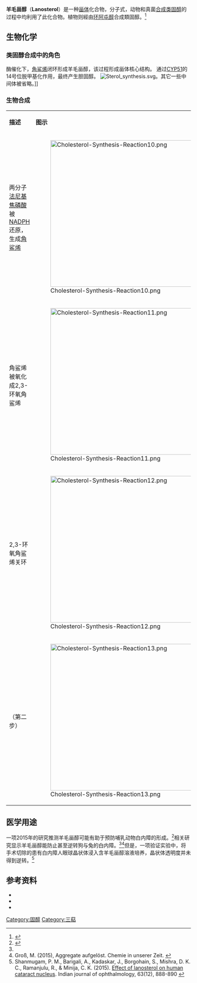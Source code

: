 {{noteTA|G1=LS}}
{{chembox
| Verifiedfields = changed
| Watchedfields = changed
| verifiedrevid = 393354387
| ImageFile = Lanosterol skeletal.svg
| ImageSize = 250
| ImageFile2 = Lanosterol molecule ball.png
| ImageSize2 = 250
| ImageAlt2 = Ball-and-stick model of lanosterol
| IUPACName = lanosta-8,24-dien-3-ol
| OtherNames = 
|Section1={{Chembox Identifiers
| IUPHAR_ligand = 2746
| CASNo_Ref = {{cascite|correct|CAS}}
| CASNo = 79-63-0
| PubChem = 246983
| ChEBI_Ref = {{ebicite|changed|EBI}}
| ChEBI = 16521
| ChEMBL_Ref = {{ebicite|changed|EBI}}
| ChEMBL = 225111
| UNII_Ref = {{fdacite|changed|FDA}}
| UNII = 1J05Z83K3M
| SMILES = C[C@H](CCC=C(C)C)[C@H]1CC[C@]2(C)C1CCC3=C2CC[C@H]4C(C)(C)[C@@H](O)CC[C@]34C 
| ChemSpiderID_Ref = {{chemspidercite|changed|chemspider}}
| ChemSpiderID = 216175
| InChI = 1/C30H50O/c1-20(2)10-9-11-21(3)22-14-18-30(8)24-12-13-25-27(4,5)26(31)16-17-28(25,6)23(24)15-19-29(22,30)7/h10,21-22,25-26,31H,9,11-19H2,1-8H3/t21-,22-,25+,26+,28-,29-,30+/m1/s1
| InChIKey = CAHGCLMLTWQZNJ-BQNIITSRBP
| StdInChI_Ref = {{stdinchicite|changed|chemspider}}
| StdInChI = 1S/C30H50O/c1-20(2)10-9-11-21(3)22-14-18-30(8)24-12-13-25-27(4,5)26(31)16-17-28(25,6)23(24)15-19-29(22,30)7/h10,21-22,25-26,31H,9,11-19H2,1-8H3/t21-,22-,25+,26+,28-,29-,30+/m1/s1
| StdInChIKey_Ref = {{stdinchicite|changed|chemspider}}
| StdInChIKey = CAHGCLMLTWQZNJ-BQNIITSRSA-N
| MeSHName = Lanosterol
  }}
|Section2={{Chembox Properties
| Formula = C<sub>30</sub>H<sub>50</sub>O
| MolarMass = 426.71 g/mol
| Appearance = 
| Density = 
| MeltingPt = 138-140 °C
| MeltingPt_notes = 
| BoilingPt = 
  }}
|Section3={{Chembox Hazards
| MainHazards = 
| FlashPt = 
| AutoignitionPt = 
 }}
}}
'''羊毛甾醇'''（'''Lanosterol'''）是一种[[甾体|甾体]]化合物，分子式{{chem|C|30|H|50|O}}，动物和真菌[[胆固醇生物合成|合成类固醇]]的过程中均利用了此化合物。植物则經由[[环阿屯醇|环阿屯醇]]合成類固醇。<ref>{{cite journal|last1=Schaller|first1=Hubert|title=The role of sterols in plant growth and development|journal=Progress in Lipid Research|date=May 2003|volume=42|issue=3|pages=163–175|doi=10.1016/S0163-7827(02)00047-4}}</ref>

==生物化学==
===类固醇合成中的角色===
酶催化下，[[角鲨烯|角鲨烯]]闭环形成羊毛甾醇，该过程形成甾体核心结构。 通过[[细胞色素P450|CYP51]]的14号位脱甲基化作用，最终产生胆固醇。
[[File:Sterol_synthesis.svg|thumb]]。其它一些中间体被省略。]]
===生物合成===

{| class="wikitable"
| '''描述''' || '''图示''' || '''酶''' 
 |- 
| 两分子[[法尼基焦磷酸|法尼基焦磷酸]]被[[烟酰胺腺嘌呤二核苷酸磷酸|NADPH]]还原，生成[[角鲨烯|角鲨烯]] || [[File:Cholesterol-Synthesis-Reaction10.png|400px]] || {{en-link|鲨烯合酶|squalene synthase}}
 |- 
| 角鲨烯被氧化成2,3-环氧角鲨烯  || [[File:Cholesterol-Synthesis-Reaction11.png|400px]] || {{en-link|鲨烯单加氧酶|squalene monooxygenase}}
 |- 
| 2,3-环氧角鲨烯关环  || [[File:Cholesterol-Synthesis-Reaction12.png|400px]] || {{en-link|羊毛甾醇合酶|lanosterol synthase}}
 |- 
 | （第二步）|| [[File:Cholesterol-Synthesis-Reaction13.png|400px]] || （第二步）
|}

==医学用途==
一项2015年的研究推测羊毛甾醇可能有助于预防哺乳动物白内障的形成。<ref name="LingZhao2015">{{cite journal |author1=Ling Zhao |author2=Xiang-Jun Chen |author3=Jie Zhu |author4=Yi-Bo Xi |author5=Xu Yang |author6=Li-Dan Hu |author7=Hong Ouyang |author8=Sherrina H. Patel |author9=Xin Jin |author10=Danni Lin |author11=Frances Wu |author12=Ken Flagg |author13=Huimin Cai |author14=Gen Li |author15=Guiqun Cao |author16=Ying Lin |author17=Daniel Chen |author18=Cindy Wen |author19=Christopher Chung |author20=Yandong Wang |author21=Austin Qiu |author22=Emily Yeh |author23=Wenqiu Wang |author24=Xun Hu |author25=Seanna Grob | title = Lanosterol reverses protein aggregation in cataracts | journal = Nature  |date=July 2015 | url=http://www.nature.com/nature/journal/vaop/ncurrent/full/nature14650.html | doi = 10.1038/nature14650 |display-authors=etal}}</ref>相关研究显示羊毛甾醇能防止甚至逆转狗与兔的白内障。<ref name="LingZhao2015"/><ref>Groß, M. (2015), Aggregate aufgelöst. Chemie in unserer Zeit. {{doi|10.1002/ciuz.201580036}}</ref>但是，一项验证实验中，将手术切除的患有白内障人眼球晶状体浸入含羊毛甾醇溶液培养，晶状体透明度并未得到逆转。<ref>Shanmugam, P. M., Barigali, A., Kadaskar, J., Borgohain, S., Mishra, D. K. C., Ramanjulu, R., & Minija, C. K. (2015). [http://www.ijo.in/text.asp?2015/63/12/888/176040  Effect of lanosterol on human cataract nucleus]. Indian journal of ophthalmology, 63(12), 888-890 {{DOI|10.4103/0301-4738.176040}}</ref>

==参考资料==
{{Reflist}}
*{{cite journal
| author = [[艾里亚斯·詹姆斯·科里|E. J. Corey]], W. E. Russey, P. R. Ortiz de Montellano
| title = 2,3-Oxidosqualene, an Intermediate in the Biological Synthesis of Sterols from Squalene
| journal = [[美国化学会志|Journal of the American Chemical Society]]
| volume = 88
| issue = 20
| year = 1966
| pages = 4750–4751 
| doi = 10.1021/ja00972a056
| pmid =5918046}} 
*{{cite journal
|author1=I. Abe |author2=M. Rohmer |author3=G. D. Prestwich | title = Enzymatic cyclization of squalene and oxidosqualene to sterols and triterpenes
| journal = [[化学评论|Chemical Reviews]]
| volume = 93
| issue = 6
| year = 1993
| pages = 2189–2206
| doi = 10.1021/cr00022a009}}
*{{cite journal
| author = [[阿尔伯特·艾申莫瑟|]], [[拉沃斯拉夫·鲁日奇卡|L. Ruzicka]], O. Jeger, D. Arigoni
| title = Zur Kenntnis der Triterpene. 190. Mitteilung. Eine stereochemische Interpretation der biogenetischen Isoprenregel bei den Triterpenen
| journal = [[瑞士化学学报|Helvetica Chimica Acta]]
| volume = 38
| issue = 7
| year = 1955
| pages = 1890–1904
| doi = 10.1002/hlca.19550380728}}
{{Cholesterol metabolism intermediates}}

[[Category:固醇|Category:固醇]]
[[Category:三萜|Category:三萜]]